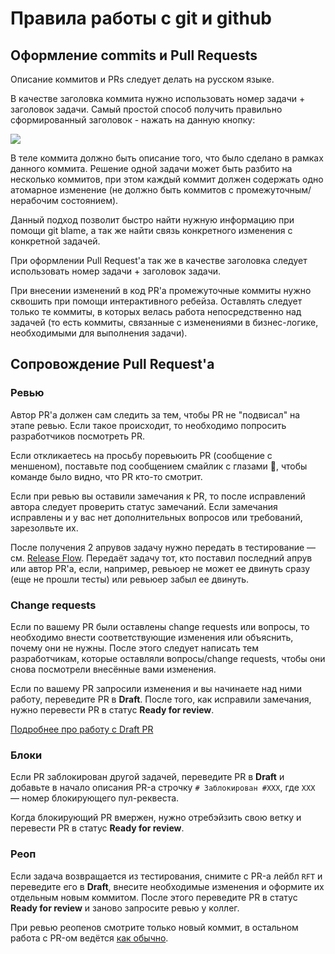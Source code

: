 
<Meta title="Документация/Правила работы с git и github" />

# Правила работы с git и github

## Оформление commits и Pull Requests

Описание коммитов и PRs следует делать на русском языке.

В качестве заголовка коммита нужно использовать номер задачи + заголовок задачи. Самый простой способ получить правильно сформированный заголовок - нажать на данную кнопку:

![](https://s.csssr.ru/U07B23NE8/2020-01-27_15-31-52_wxlxb.jpg)

В теле коммита должно быть описание того, что было сделано в рамках данного коммита. Решение одной задачи может быть разбито на несколько коммитов, при этом каждый коммит должен содержать одно атомарное изменение (не должно быть коммитов с промежуточным/нерабочим состоянием).

Данный подход позволит быстро найти нужную информацию при помощи git blame, а так же найти связь конкретного изменения с конкретной задачей.

При оформлении Pull Request'a так же в качестве заголовка следует использовать номер задачи + заголовок задачи.

При внесении изменений в код PR'a промежуточные коммиты нужно сквошить при помощи интерактивного ребейза. Оставлять следует только те коммиты, в которых велась работа непосредственно над задачей (то есть коммиты, связанные с изменениями в бизнес-логике, необходимыми для выполнения задачи).

## Сопровождение Pull Request'a

### Ревью

Автор PR'a должен сам следить за тем, чтобы PR не "подвисал" на этапе ревью. Если такое происходит, то необходимо попросить разработчиков посмотреть PR.

Если откликаетесь на просьбу поревьюить PR (сообщение с меншеном), поставьте под сообщением смайлик с глазами :eyes:, чтобы команде было видно, что PR кто-то смотрит.

Если при ревью вы оставили замечания к PR, то после исправлений автора следует проверить статус замечаний. Если замечания исправлены и у вас нет дополнительных вопросов или требований, зарезолвьте их.

После получения 2 апрувов задачу нужно передать в тестирование — см. [Release Flow](?path=/docs/документация-release-flow--page). Передаёт задачу тот, кто поставил последний апрув или автор PR'a, если, например, ревьюер не может ее двинуть сразу (еще не прошли тесты) или ревьюер забыл ее двинуть.

### Change requests

Если по вашему PR были оставлены change requests или вопросы, то необходимо внести соответствующие изменения или объяснить, почему они не нужны. После этого следует написать тем разработчикам, которые оставляли вопросы/change requests, чтобы они снова посмотрели внесённые вами изменения.

Если по вашему PR запросили изменения и вы начинаете над ними работу, переведите PR в **Draft**. После того, как исправили замечания, нужно перевести PR в статус **Ready for review**.

[Подробнее про работу с Draft PR](https://help.github.com/en/github/collaborating-with-issues-and-pull-requests/changing-the-stage-of-a-pull-request)

### Блоки

Если PR заблокирован другой задачей, переведите PR в **Draft** и добавьте в начало описания PR-а строчку `# Заблокирован #XXX`, где `XXX` — номер блокирующего пул-реквеста.

Когда блокирующий PR вмержен, нужно отребэйзить свою ветку и перевести PR в статус **Ready for review**.

### Реоп

Если задача возвращается из тестирования, снимите с PR-а лейбл `RFT` и переведите его в **Draft**, внесите необходимые изменения и оформите их отдельным новым коммитом. После этого переведите PR в статус **Ready for review** и заново запросите ревью у коллег.

При ревью реопенов смотрите только новый коммит, в остальном работа с PR-ом ведётся [как обычно](#ревью).
